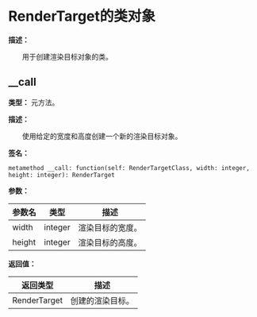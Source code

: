 
# RenderTarget的类对象

**描述：**

&emsp;&emsp;用于创建渲染目标对象的类。

## __call

**类型：** 元方法。

**描述：**

&emsp;&emsp;使用给定的宽度和高度创建一个新的渲染目标对象。

**签名：**
```tl
metamethod __call: function(self: RenderTargetClass, width: integer, height: integer): RenderTarget
```

**参数：**

| 参数名 | 类型 | 描述 |
| --- | --- | --- |
| width | integer | 渲染目标的宽度。 |
| height | integer | 渲染目标的高度。 |

**返回值：**

| 返回类型 | 描述 |
| --- | --- |
| RenderTarget | 创建的渲染目标。 |